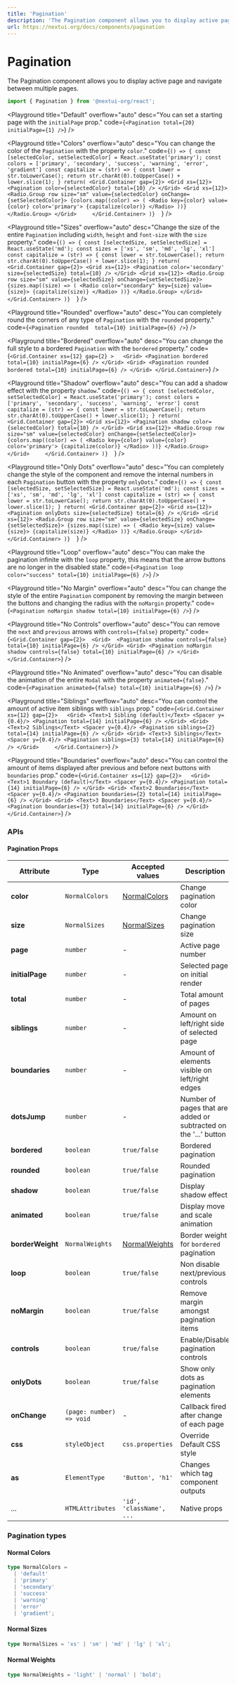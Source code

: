```yaml
---
title: 'Pagination'
description: 'The Pagination component allows you to display active page and navigate between multiple pages.'
url: https://nextui.org/docs/components/pagination
---
```


# Pagination

The Pagination component allows you to display active page and navigate between multiple pages.

```jsx
import { Pagination } from '@nextui-org/react';
```

<CarbonAd />

<Spacer y={2} />

<Playground
  title="Default"
  overflow="auto"
  desc="You can set a starting page with the `initialPage` prop."
  code={`
 <Pagination total={20} initialPage={1} />
`}
/>

<Playground
  title="Colors"
  overflow="auto"
  desc="You can change the color of the `Pagination` with the property `color`."
  code={`
() => {
const [selectedColor, setSelectedColor] = React.useState('primary');
const colors = ['primary', 'secondary', 'success', 'warning', 'error', 'gradient']
const capitalize = (str) => {
  const lower = str.toLowerCase();
  return str.charAt(0).toUpperCase() + lower.slice(1);
}
return(
<Grid.Container gap={2}>
  <Grid xs={12}>
    <Pagination color={selectedColor} total={10} />
  </Grid>
  <Grid xs={12}>
    <Radio.Group row size="sm" value={selectedColor} onChange={setSelectedColor}>
      {colors.map((color) => (
        <Radio key={color} value={color} color='primary'>
          {capitalize(color)}
        </Radio>
      ))}
    </Radio.Group>
  </Grid>    
</Grid.Container>
)}  
`}
/>

<Playground
  title="Sizes"
  overflow="auto"
  desc="Change the size of the entire `Pagination` including `width`, `height` and `font-size` with the `size` property."
  code={`
() => {
const [selectedSize, setSelectedSize] = React.useState('md');
const sizes = ['xs', 'sm', 'md', 'lg', 'xl']
const capitalize = (str) => {
  const lower = str.toLowerCase();
  return str.charAt(0).toUpperCase() + lower.slice(1);
}
return(
<Grid.Container gap={2}>
    <Grid xs={12}>
      <Pagination color='secondary' size={selectedSize} total={10} />
    </Grid>
    <Grid xs={12}>
        <Radio.Group row size="sm" value={selectedSize} onChange={setSelectedSize}>
            {sizes.map((size) => (
                <Radio color="secondary" key={size} value={size}>
                    {capitalize(size)}
                </Radio>
            ))}
        </Radio.Group>
    </Grid>    
</Grid.Container>
)}  
`}
/>

<Playground
  title="Rounded"
  overflow="auto"
  desc="You can completely round the corners of any type of `Pagination` with the `rounded` property."
  code={`
<Pagination rounded  total={10} initialPage={6} />
`}
/>

<Playground
  title="Bordered"
  overflow="auto"
  desc="You can change the full style to a bordered `Pagination` with the `bordered` property."
  code={`
<Grid.Container xs={12} gap={2} >  
    <Grid>
        <Pagination bordered total={10} initialPage={6} />
    </Grid>
    <Grid>
        <Pagination rounded bordered total={10} initialPage={6} />
    </Grid>
</Grid.Container>
`}
/>

<Playground
  title="Shadow"
  overflow="auto"
  desc="You can add a shadow effect with the property `shadow`."
  code={`
() => {
const [selectedColor, setSelectedColor] = React.useState('primary');
const colors = ['primary', 'secondary', 'success', 'warning', 'error']
const capitalize = (str) => {
  const lower = str.toLowerCase();
  return str.charAt(0).toUpperCase() + lower.slice(1);
}
return(
<Grid.Container gap={2}>
  <Grid xs={12}>
    <Pagination shadow color={selectedColor} total={10} />
  </Grid>
  <Grid xs={12}>
    <Radio.Group row size="sm" value={selectedColor} onChange={setSelectedColor}>
      {colors.map((color) => (
        <Radio key={color} value={color} color='primary'>
          {capitalize(color)}
        </Radio>
      ))}
    </Radio.Group>
  </Grid>    
</Grid.Container>
)}  
`}
/>

<Playground
  title="Only Dots"
  overflow="auto"
  desc="You can completely change the style of the component and remove the internal numbers in each `Pagination` button with the property `onlyDots`."
  code={`
() => {
const [selectedSize, setSelectedSize] = React.useState('md');
const sizes = ['xs', 'sm', 'md', 'lg', 'xl']
const capitalize = (str) => {
  const lower = str.toLowerCase();
  return str.charAt(0).toUpperCase() + lower.slice(1);
}
return(
<Grid.Container gap={2}>
    <Grid xs={12}>
      <Pagination onlyDots size={selectedSize} total={6} />
    </Grid>
    <Grid xs={12}>
        <Radio.Group row size="sm" value={selectedSize} onChange={setSelectedSize}>
            {sizes.map((size) => (
                <Radio key={size} value={size}>
                    {capitalize(size)}
                </Radio>
            ))}
        </Radio.Group>
    </Grid>    
</Grid.Container>
)}  
`}
/>

<Playground
  title="Loop"
  overflow="auto"
  desc="You can make the pagination infinite with the `loop` property, this means that 
  the arrow buttons are no longer in the disabled state."
  code={`
<Pagination loop color="success" total={10} initialPage={6} />
`}
/>

<Playground
  title="No Margin"
  overflow="auto"
  desc="You can change the style of the entire `Pagination` component by removing the 
  margin between the buttons and changing the radius with the `noMargin` property."
  code={`
<Pagination noMargin shadow total={10} initialPage={6} />
`}
/>

<Playground
  title="No Controls"
  overflow="auto"
  desc="You can remove the `next` and `previous` arrows with `controls={false}` property."
  code={`
<Grid.Container gap={2}> 
    <Grid> 
        <Pagination shadow controls={false} total={10} initialPage={6} />
    </Grid>
    <Grid>
        <Pagination noMargin shadow controls={false} total={10} initialPage={6} />
    </Grid>
</Grid.Container>
`}
/>

<Playground
  title="No Animated"
  overflow="auto"
  desc="You can disable the animation of the entire `Modal` with the property `animated={false}`."
  code={`
<Pagination animated={false} total={10} initialPage={6} />
`}
/>

<Playground
  title="Siblings"
  overflow="auto"
  desc="You can control the amount of active item siblings with `siblings` prop."
  code={`
<Grid.Container xs={12} gap={2}>  
    <Grid>
        <Text>1 Sibling (default)</Text>
        <Spacer y={0.4}/>
        <Pagination total={14} initialPage={6} />
    </Grid>
    <Grid>
        <Text>2 Siblings</Text>
        <Spacer y={0.4}/>
        <Pagination siblings={2} total={14} initialPage={6} />
    </Grid>
    <Grid>
        <Text>3 Siblings</Text>
        <Spacer y={0.4}/>
        <Pagination siblings={3} total={14} initialPage={6} />
    </Grid>    
</Grid.Container>
`}
/>

<Playground
  title="Boundaries"
  overflow="auto"
  desc="You can control the amount of items displayed after previous and before next buttons with `boundaries` prop."
  code={`
<Grid.Container xs={12} gap={2}>  
    <Grid>
        <Text>1 Boundary (default)</Text>
        <Spacer y={0.4}/>
        <Pagination total={14} initialPage={6} />
    </Grid>
    <Grid>
        <Text>2 Boundaries</Text>
        <Spacer y={0.4}/>
        <Pagination boundaries={2} total={14} initialPage={6} />
    </Grid>
    <Grid>
        <Text>3 Boundaries</Text>
        <Spacer y={0.4}/>
        <Pagination boundaries={3} total={14} initialPage={6} />
    </Grid>    
</Grid.Container>
`}
/>

<Spacer y={3} />

### APIs

<Spacer y={2} />

#### Pagination Props

| Attribute        | Type                     | Accepted values                  | Description                                                      | Default      |
| ---------------- | ------------------------ | -------------------------------- | ---------------------------------------------------------------- | ------------ |
| **color**        | `NormalColors`           | [NormalColors](#normal-colors)   | Change pagination color                                          | `default`    |
| **size**         | `NormalSizes`            | [NormalSizes](#normal-sizes)     | Change pagination size                                           | `medium`     |
| **page**         | `number`                 | -                                | Active page number                                               | -            |
| **initialPage**  | `number`                 | -                                | Selected page on initial render                                  | `1`          |
| **total**        | `number`                 | -                                | Total amount of pages                                            | `1`          |
| **siblings**     | `number`                 | -                                | Amount on left/right side of selected page                       | `1`          |
| **boundaries**   | `number`                 | -                                | Amount of elements visible on left/right edges                   | `1`          |
| **dotsJump**     | `number`                 | -                                | Number of pages that are added or subtracted on the '...' button | `5`          |
| **bordered**     | `boolean`                | `true/false`                     | Bordered pagination                                              | `false`      |
| **rounded**      | `boolean`                | `true/false`                     | Rounded pagination                                               | `false`      |
| **shadow**       | `boolean`                | `true/false`                     | Display shadow effect                                            | `false`      |
| **animated**     | `boolean`                | `true/false`                     | Display move and scale animation                                 | `true`       |
| **borderWeight** | `NormalWeights`          | [NormalWeights](#normal-weights) | Border weight for `bordered` pagination                          | `normal`     |
| **loop**         | `boolean`                | `true/false`                     | Non disable next/previous controls                               | `false`      |
| **noMargin**     | `boolean`                | `true/false`                     | Remove margin amongst pagination items                           | `false`      |
| **controls**     | `boolean`                | `true/false`                     | Enable/Disable pagination controls                               | `true`       |
| **onlyDots**     | `boolean`                | `true/false`                     | Show only dots as pagination elements                            | `false`      |
| **onChange**     | `(page: number) => void` | -                                | Callback fired after change of each page                         | -            |
| **css**          | `styleObject`            | `css.properties`                 | Override Default CSS style                                       | -            |
| **as**           | `ElementType`            | `'Button', 'h1'`                 | Changes which tag component outputs                              | `Pagination` |
| ...              | `HTMLAttributes`         | `'id', 'className', ...`         | Native props                                                     | -            |

### Pagination types

<Spacer y={1} />

#### Normal Colors

```ts
type NormalColors =
  | 'default'
  | 'primary'
  | 'secondary'
  | 'success'
  | 'warning'
  | 'error'
  | 'gradient';
```

#### Normal Sizes

```ts
type NormalSizes = 'xs' | 'sm' | 'md' | 'lg' | 'xl';
```

#### Normal Weights

```ts
type NormalWeights = 'light' | 'normal' | 'bold';
```

